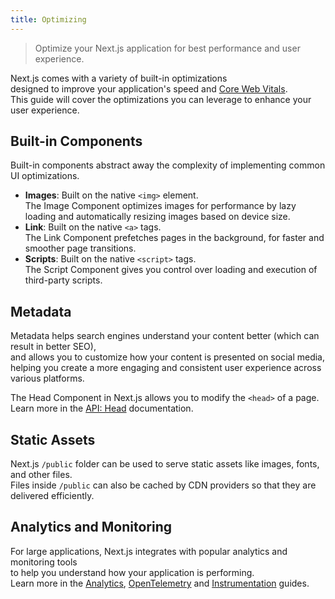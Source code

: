 ```yaml
---
title: Optimizing
---
```


> Optimize your Next.js application for best performance and user experience.

Next.js comes with a variety of built-in optimizations  
designed to improve your application's speed and [Core Web Vitals](https://web.dev/vitals/).  
This guide will cover the optimizations you can leverage to enhance your user experience.

## Built-in Components

Built-in components abstract away the complexity of implementing common UI optimizations.

- **Images**: Built on the native `<img>` element.  
  The Image Component optimizes images for performance by lazy loading and automatically resizing images based on device size.
- **Link**: Built on the native `<a>` tags.  
  The Link Component prefetches pages in the background, for faster and smoother page transitions.
- **Scripts**: Built on the native `<script>` tags.  
  The Script Component gives you control over loading and execution of third-party scripts.

## Metadata

Metadata helps search engines understand your content better (which can result in better SEO),  
and allows you to customize how your content is presented on social media,  
helping you create a more engaging and consistent user experience across various platforms.

The Head Component in Next.js allows you to modify the `<head>` of a page.  
Learn more in the [API: Head](/next-page/api-reference/components/head) documentation.

## Static Assets

Next.js `/public` folder can be used to serve static assets like images, fonts, and other files.  
Files inside `/public` can also be cached by CDN providers so that they are delivered efficiently.

## Analytics and Monitoring

For large applications, Next.js integrates with popular analytics and monitoring tools  
to help you understand how your application is performing.  
Learn more in the [Analytics](/docs/app/building-your-application/optimizing/analytics), [OpenTelemetry](/next-page/building-your-application/optimizing/open-telemetry) and [Instrumentation](/next-page/building-your-application/optimizing/instrumentation) guides.
